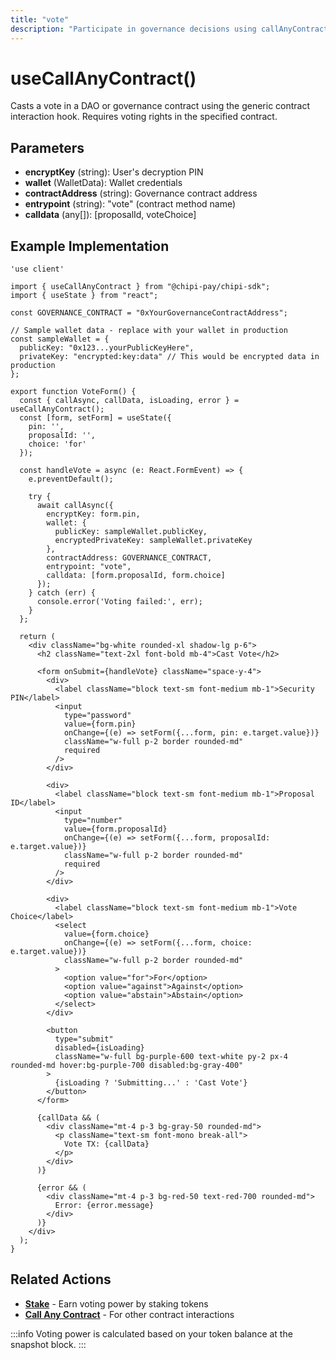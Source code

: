 ```yaml
---
title: "vote"
description: "Participate in governance decisions using callAnyContract."
---
```


# useCallAnyContract()

Casts a vote in a DAO or governance contract using the generic contract interaction hook. Requires voting rights in the specified contract.

## Parameters

- **encryptKey** (string): User's decryption PIN
- **wallet** (WalletData): Wallet credentials
- **contractAddress** (string): Governance contract address
- **entrypoint** (string): "vote" (contract method name)
- **calldata** (any[]): [proposalId, voteChoice]

## Example Implementation

```tsx
'use client'

import { useCallAnyContract } from "@chipi-pay/chipi-sdk";
import { useState } from "react";

const GOVERNANCE_CONTRACT = "0xYourGovernanceContractAddress";

// Sample wallet data - replace with your wallet in production
const sampleWallet = {
  publicKey: "0x123...yourPublicKeyHere",
  privateKey: "encrypted:key:data" // This would be encrypted data in production
};

export function VoteForm() {
  const { callAsync, callData, isLoading, error } = useCallAnyContract();
  const [form, setForm] = useState({
    pin: '',
    proposalId: '',
    choice: 'for'
  });

  const handleVote = async (e: React.FormEvent) => {
    e.preventDefault();

    try {
      await callAsync({
        encryptKey: form.pin,
        wallet: {
          publicKey: sampleWallet.publicKey,
          encryptedPrivateKey: sampleWallet.privateKey
        },
        contractAddress: GOVERNANCE_CONTRACT,
        entrypoint: "vote",
        calldata: [form.proposalId, form.choice]
      });
    } catch (err) {
      console.error('Voting failed:', err);
    }
  };

  return (
    <div className="bg-white rounded-xl shadow-lg p-6">
      <h2 className="text-2xl font-bold mb-4">Cast Vote</h2>
      
      <form onSubmit={handleVote} className="space-y-4">
        <div>
          <label className="block text-sm font-medium mb-1">Security PIN</label>
          <input
            type="password"
            value={form.pin}
            onChange={(e) => setForm({...form, pin: e.target.value})}
            className="w-full p-2 border rounded-md"
            required
          />
        </div>

        <div>
          <label className="block text-sm font-medium mb-1">Proposal ID</label>
          <input
            type="number"
            value={form.proposalId}
            onChange={(e) => setForm({...form, proposalId: e.target.value})}
            className="w-full p-2 border rounded-md"
            required
          />
        </div>

        <div>
          <label className="block text-sm font-medium mb-1">Vote Choice</label>
          <select
            value={form.choice}
            onChange={(e) => setForm({...form, choice: e.target.value})}
            className="w-full p-2 border rounded-md"
          >
            <option value="for">For</option>
            <option value="against">Against</option>
            <option value="abstain">Abstain</option>
          </select>
        </div>

        <button 
          type="submit" 
          disabled={isLoading}
          className="w-full bg-purple-600 text-white py-2 px-4 rounded-md hover:bg-purple-700 disabled:bg-gray-400"
        >
          {isLoading ? 'Submitting...' : 'Cast Vote'}
        </button>
      </form>

      {callData && (
        <div className="mt-4 p-3 bg-gray-50 rounded-md">
          <p className="text-sm font-mono break-all">
            Vote TX: {callData}
          </p>
        </div>
      )}

      {error && (
        <div className="mt-4 p-3 bg-red-50 text-red-700 rounded-md">
          Error: {error.message}
        </div>
      )}
    </div>
  );
}
```

## Related Actions

- **[Stake](/actions/stake.mdx)** - Earn voting power by staking tokens
- **[Call Any Contract](/actions/call-any-contract.mdx)** - For other contract interactions

:::info
Voting power is calculated based on your token balance at the snapshot block.
:::
